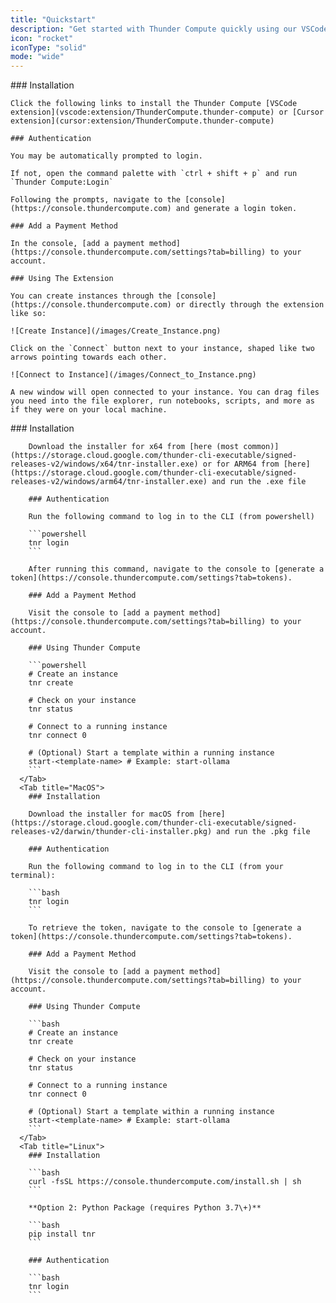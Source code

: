```yaml
---
title: "Quickstart"
description: "Get started with Thunder Compute quickly using our VSCode extension (recommended) or CLI. Learn installation, authentication, and basic usage in minutes."
icon: "rocket"
iconType: "solid"
mode: "wide"
---
```


<Tabs>
  <Tab title="VSCode / Cursor (Recommended)">
    ### Installation

    Click the following links to install the Thunder Compute [VSCode extension](vscode:extension/ThunderCompute.thunder-compute) or [Cursor extension](cursor:extension/ThunderCompute.thunder-compute)

    ### Authentication

    You may be automatically prompted to login.

    If not, open the command palette with `ctrl + shift + p` and run `Thunder Compute:Login`

    Following the prompts, navigate to the [console](https://console.thundercompute.com) and generate a login token.

    ### Add a Payment Method

    In the console, [add a payment method](https://console.thundercompute.com/settings?tab=billing) to your account.

    ### Using The Extension

    You can create instances through the [console](https://console.thundercompute.com) or directly through the extension like so:

    ![Create Instance](/images/Create_Instance.png)

    Click on the `Connect` button next to your instance, shaped like two arrows pointing towards each other.

    ![Connect to Instance](/images/Connect_to_Instance.png)

    A new window will open connected to your instance. You can drag files you need into the file explorer, run notebooks, scripts, and more as if they were on your local machine.
  </Tab>
  <Tab title="CLI">
    <Tabs>
      <Tab title="Windows">
        ### Installation

        Download the installer for x64 from [here (most common)](https://storage.cloud.google.com/thunder-cli-executable/signed-releases-v2/windows/x64/tnr-installer.exe) or for ARM64 from [here](https://storage.cloud.google.com/thunder-cli-executable/signed-releases-v2/windows/arm64/tnr-installer.exe) and run the .exe file

        ### Authentication

        Run the following command to log in to the CLI (from powershell)

        ```powershell
        tnr login
        ```

        After running this command, navigate to the console to [generate a token](https://console.thundercompute.com/settings?tab=tokens).

        ### Add a Payment Method

        Visit the console to [add a payment method](https://console.thundercompute.com/settings?tab=billing) to your account.

        ### Using Thunder Compute

        ```powershell
        # Create an instance
        tnr create
        
        # Check on your instance
        tnr status
        
        # Connect to a running instance
        tnr connect 0
        
        # (Optional) Start a template within a running instance
        start-<template-name> # Example: start-ollama
        ```
      </Tab>
      <Tab title="MacOS">
        ### Installation

        Download the installer for macOS from [here](https://storage.cloud.google.com/thunder-cli-executable/signed-releases-v2/darwin/thunder-cli-installer.pkg) and run the .pkg file

        ### Authentication

        Run the following command to log in to the CLI (from your terminal):

        ```bash
        tnr login
        ```

        To retrieve the token, navigate to the console to [generate a token](https://console.thundercompute.com/settings?tab=tokens).

        ### Add a Payment Method

        Visit the console to [add a payment method](https://console.thundercompute.com/settings?tab=billing) to your account.

        ### Using Thunder Compute

        ```bash
        # Create an instance
        tnr create
        
        # Check on your instance
        tnr status
        
        # Connect to a running instance
        tnr connect 0
        
        # (Optional) Start a template within a running instance
        start-<template-name> # Example: start-ollama
        ```
      </Tab>
      <Tab title="Linux">
        ### Installation

        ```bash
        curl -fsSL https://console.thundercompute.com/install.sh | sh
        ```

        **Option 2: Python Package (requires Python 3.7\+)**

        ```bash
        pip install tnr
        ```

        ### Authentication

        ```bash
        tnr login
        ```